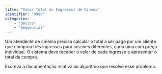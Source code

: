 ```yaml
---
title: "Valor Total de Ingressos de Cinema"
identifier: "0090"
categories: 
    - "Básico"
    - "Sequencial"
---
```


::: {.exercicio}
Um atendente de cinema precisa calcular o total a ser pago por um cliente que comprou três ingressos para sessões diferentes, cada uma com preço individual. O sistema deve receber o valor de cada ingresso e apresentar o total da compra.

Escreva a documentação relativa ao algoritmo que resolve esse problema.
:::